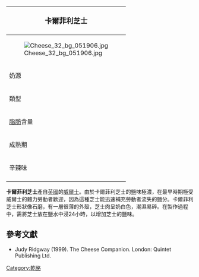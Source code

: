 {{noteTA
|G1=Food
}}
{| class="infobox bordered" style="align: right; width: 20em; font-size: 90%; text-align: left; float: right;" cellpadding="3"
|-
! colspan=2 bgcolor="#FFCCAA" style="font-size: 120%; text-align: center;" |'''卡爾菲利芝士'''
|-----
|colspan=2|[[File:Cheese_32_bg_051906.jpg|center]]
|-----
| 奶源|| [[牛奶|牛奶]]
|-----
| 類型 ||半硬質
|-----
| [[脂肪|脂肪]]含量 || 48%
|-----
| 成熟期 || 1-2個月
|-----
| 辛辣味 ||微妙
|-
|}

'''卡爾菲利芝士'''產自[[英國|英國]]的[[威爾士|威爾士]]。由於卡爾菲利芝士的[[盐_(化学)|鹽]]味極濃，在最早時期極受威爾士的體力勞動者歡迎，因為這種芝士能迅速補充勞動者流失的鹽分。卡爾菲利芝士形狀像石磨，有一層很薄的外殼，芝士肉呈奶白色，潮濕易碎。在製作過程中，需將芝士放在鹽水中浸24小時，以增加芝士的鹽味。

==參考文獻==
*Judy Ridgway (1999). The Cheese Companion. London: Quintet Publishing Ltd.

[[Category:乾酪|Category:乾酪]]